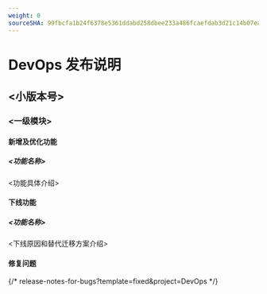 ```yaml
---
weight: 0
sourceSHA: 99fbcfa1b24f6378e5361ddabd258dbee233a486fcaefdab3d21c14b07eaab94
---
```


# DevOps 发布说明

## \<小版本号>

### \<一级模块>

#### 新增及优化功能

##### \<功能名称>

\<功能具体介绍>

#### 下线功能

##### \<功能名称>

\<下线原因和替代迁移方案介绍>

#### 修复问题

{/* release-notes-for-bugs?template=fixed&project=DevOps */}
